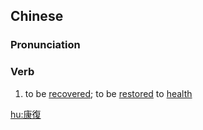 {{also|康复}}
==Chinese==
{{zh-forms|s=康复}}

===Pronunciation===
{{zh-pron
|m=kāngfù
|c=hong1 fuk6
|mn=qz,tw,xm,zz:khong-ho̍k
|cat=v
}}

===Verb===
{{zh-verb}}

# to be [[recovered]]; to be [[restored]] to [[health]]

[[hu:康復]]